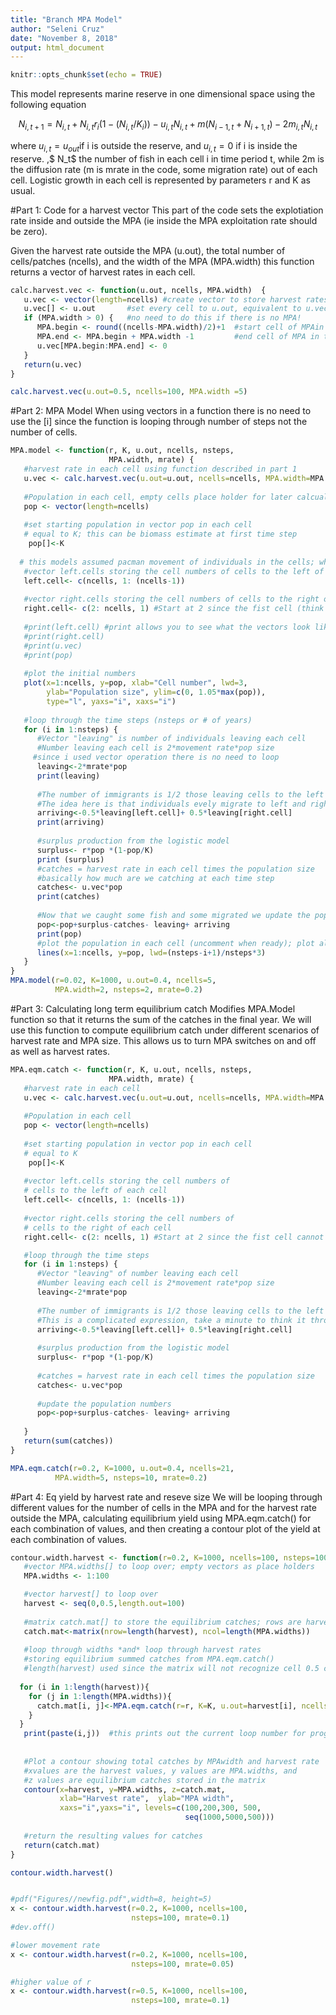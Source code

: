 ```yaml
---
title: "Branch MPA Model"
author: "Seleni Cruz"
date: "November 8, 2018"
output: html_document
---
```


```r
knitr::opts_chunk$set(echo = TRUE)
```

This model represents marine reserve in one dimensional space using the following equation 


$$
N_{i,t+1}= N_{i,t} + N_{i,t} r_i (1- (N_{i,t}/K_i)) - u_{i,t} N_{i,t} + m(N_{i-1, t} + N_{i+1, t})- 2m_{i,t} N_{i,t}
$$

where $u_{i,t}= u_{out}$if i is outside the reserve, and $u_{i,t}= 0$ if i is inside the reserve. ,$ N_t$ the number of fish in each cell i in time period t, while 2m is the diffusion rate (m is mrate in the code, some migration rate) out of each cell. Logistic growth in each cell is represented by parameters r and K as usual.


#Part 1: Code for a harvest vector 
This part of the code sets the explotiation rate inside and outside the MPA (ie inside the MPA exploitation rate should be zero).

Given the harvest rate outside the MPA (u.out), 
the total number of cells/patches (ncells), 
and the width of the MPA (MPA.width)
this function returns a vector of harvest rates in each cell. 

```r
calc.harvest.vec <- function(u.out, ncells, MPA.width)  {
   u.vec <- vector(length=ncells) #create vector to store harvest rates in each cell hence the the length is ncells 
   u.vec[] <- u.out       #set every cell to u.out, equivalent to u.vec[1:ncells] <- u.out   
   if (MPA.width > 0) {   #no need to do this if there is no MPA! 
      MPA.begin <- round((ncells-MPA.width)/2)+1  #start cell of MPAin the middle of ncells 
      MPA.end <- MPA.begin + MPA.width -1         #end cell of MPA in the middle of ncells 
      u.vec[MPA.begin:MPA.end] <- 0        
   }
   return(u.vec)
}

calc.harvest.vec(u.out=0.5, ncells=100, MPA.width =5) 


```

#Part 2: MPA Model 
When using vectors in a function there is no need to use the [i] since the function is looping through number of steps not the number of cells.


```r
MPA.model <- function(r, K, u.out, ncells, nsteps, 
                      MPA.width, mrate) {
   #harvest rate in each cell using function described in part 1
   u.vec <- calc.harvest.vec(u.out=u.out, ncells=ncells, MPA.width=MPA.width)
   
   #Population in each cell, empty cells place holder for later calcualtions 
   pop <- vector(length=ncells) 
   
   #set starting population in vector pop in each cell 
   # equal to K; this can be biomass estimate at first time step
    pop[]<-K
   
  # this models assumed pacman movement of individuals in the cells; where individuals moving off the right appear on the left and vice versa; there are other movement simulations that can be considered 
   #vector left.cells storing the cell numbers of cells to the left of each cell
   left.cell<- c(ncells, 1: (ncells-1))
    
   #vector right.cells storing the cell numbers of cells to the right of each cell
   right.cell<- c(2: ncells, 1) #Start at 2 since the fist cell (think corner) cannot move to the right, only to the left. the :1 wraps the area around 
   
   #print(left.cell) #print allows you to see what the vectors look like to make sure they are right; not necessary when running simulations but are a good check 
   #print(right.cell)
   #print(u.vec)
   #print(pop)
   
   #plot the initial numbers
   plot(x=1:ncells, y=pop, xlab="Cell number", lwd=3,
        ylab="Population size", ylim=c(0, 1.05*max(pop)), 
        type="l", yaxs="i", xaxs="i")
   
   #loop through the time steps (nsteps or # of years)
   for (i in 1:nsteps) {
      #Vector "leaving" is number of individuals leaving each cell 
      #Number leaving each cell is 2*movement rate*pop size
     #since i used vector operation there is no need to loop 
      leaving<-2*mrate*pop
      print(leaving)
      
      #The number of immigrants is 1/2 those leaving cells to the left and 1/2 those leaving cells to the right. 
      #The idea here is that individuals evely migrate to left and right cells
      arriving<-0.5*leaving[left.cell]+ 0.5*leaving[right.cell]
      print(arriving)
      
      #surplus production from the logistic model
      surplus<- r*pop *(1-pop/K)
      print (surplus)
      #catches = harvest rate in each cell times the population size 
      #basically how much are we catching at each time step
      catches<- u.vec*pop
      print(catches)
      
      #Now that we caught some fish and some migrated we update the population numbers
      pop<-pop+surplus-catches- leaving+ arriving
      print(pop)
      #plot the population in each cell (uncomment when ready); plot allows us to see what population numbers look like in each cell as the model steps through each time step. We should see higher population inside MPA since harvest rate is 0.
      lines(x=1:ncells, y=pop, lwd=(nsteps-i+1)/nsteps*3)
   }
}
MPA.model(r=0.02, K=1000, u.out=0.4, ncells=5,
          MPA.width=2, nsteps=2, mrate=0.2)
```



#Part 3: Calculating long term equilibrium catch 
Modifies MPA.Model function so that it returns the sum of the catches in the final year. We will use this function to compute equilibrium catch under different scenarios of harvest rate and MPA size. This allows us to turn MPA switches on and off as well as harvest rates.

```r
MPA.eqm.catch <- function(r, K, u.out, ncells, nsteps, 
                      MPA.width, mrate) {
   #harvest rate in each cell
   u.vec <- calc.harvest.vec(u.out=u.out, ncells=ncells, MPA.width=MPA.width)
   
   #Population in each cell
   pop <- vector(length=ncells) 
   
   #set starting population in vector pop in each cell 
   # equal to K
    pop[]<-K
   
   #vector left.cells storing the cell numbers of  
   # cells to the left of each cell
   left.cell<- c(ncells, 1: (ncells-1))
    
   #vector right.cells storing the cell numbers of 
   # cells to the right of each cell
   right.cell<- c(2: ncells, 1) #Start at 2 since the fist cell cannot move to the right, only to the left. the :1 wraps the area around 

   #loop through the time steps
   for (i in 1:nsteps) {
      #Vector "leaving" of number leaving each cell 
      #Number leaving each cell is 2*movement rate*pop size
      leaving<-2*mrate*pop
      
      #The number of immigrants is 1/2 those leaving cells to the left and 1/2 those leaving cells to the right. 
      #This is a complicated expression, take a minute to think it through!
      arriving<-0.5*leaving[left.cell]+ 0.5*leaving[right.cell]
      
      #surplus production from the logistic model
      surplus<- r*pop *(1-pop/K)
      
      #catches = harvest rate in each cell times the population size 
      catches<- u.vec*pop
      
      #update the population numbers
      pop<-pop+surplus-catches- leaving+ arriving
      
   }
   return(sum(catches)) 
}

MPA.eqm.catch(r=0.2, K=1000, u.out=0.4, ncells=21,
          MPA.width=5, nsteps=10, mrate=0.2)
```

#Part 4: Eq yield by harvest rate and reseve size 
We will be looping through different values for the number of cells in the MPA and for the harvest rate outside the MPA, calculating equilibrium yield using MPA.eqm.catch() for each combination of values, and then creating a contour plot of the yield at each combination of values.

```r
contour.width.harvest <- function(r=0.2, K=1000, ncells=100, nsteps=1000, mrate=0.2) {
   #vector MPA.widths[] to loop over; empty vectors as place holders
   MPA.widths <- 1:100  

   #vector harvest[] to loop over
   harvest <- seq(0,0.5,length.out=100)   
   
   #matrix catch.mat[] to store the equilibrium catches; rows are harvest, columns are MPA widths
   catch.mat<-matrix(nrow=length(harvest), ncol=length(MPA.widths))
    
   #loop through widths *and* loop through harvest rates
   #storing equilibrium summed catches from MPA.eqm.catch() 
   #length(harvest) used since the matrix will not recognize cell 0.5 column 10. Technicaly does not exist.
   
  for (i in 1:length(harvest)){
    for (j in 1:length(MPA.widths)){
      catch.mat[i, j]<-MPA.eqm.catch(r=r, K=K, u.out=harvest[i], ncells=ncells,MPA.width=MPA.widths[j], nsteps=nsteps, mrate=mrate)
    }
  }
   print(paste(i,j))  #this prints out the current loop number for progress
   
   
   #Plot a contour showing total catches by MPAwidth and harvest rate
   #xvalues are the harvest values, y values are MPA.widths, and 
   #z values are equilibrium catches stored in the matrix
   contour(x=harvest, y=MPA.widths, z=catch.mat,
           xlab="Harvest rate",  ylab="MPA width", 
           xaxs="i",yaxs="i", levels=c(100,200,300, 500,
                                       seq(1000,5000,500)))
   
   #return the resulting values for catches
   return(catch.mat)
}

contour.width.harvest()


#pdf("Figures//newfig.pdf",width=8, height=5)
x <- contour.width.harvest(r=0.2, K=1000, ncells=100, 
                           nsteps=100, mrate=0.1) 
#dev.off()

#lower movement rate
x <- contour.width.harvest(r=0.2, K=1000, ncells=100, 
                           nsteps=100, mrate=0.05) 

#higher value of r
x <- contour.width.harvest(r=0.5, K=1000, ncells=100, 
                           nsteps=100, mrate=0.1) 
```







